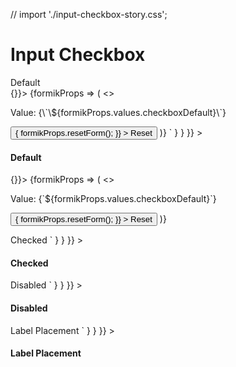 // import './input-checkbox-story.css';

<Meta title="Components/Inputs/Input Checkbox" component={InputCheckbox} />

# Input Checkbox

<Canvas>
  <Story
    name="Input Checkbox Default"
    parameters={{
      docs: {
        source: {
          code: dedent`
          <h4>Default</h4>
          <Form enableReinitialize={true} initialValues={{ checkboxDefault: false }} onSubmit={() => {}}>
            {formikProps => (
              <>
                <p>Value: {\`\${formikProps.values.checkboxDefault}\`}</p>
                <InputCheckbox name="checkboxDefault" label="Default checkbox" formikProps={formikProps} />
                <Button
                  onClick={() => {
                    formikProps.resetForm();
                  }}
                >
                  Reset
                </Button>
              </>
            )}
          </Form>`
        }
      }
    }}
  >
    <div className="input-checkbox-story">
      <h4>Default</h4>
      <Form enableReinitialize={true} initialValues={{ checkboxDefault: false }} onSubmit={() => {}}>
        {formikProps => (
          <>
            <p>Value: {`${formikProps.values.checkboxDefault}`}</p>
            <InputCheckbox name="checkboxDefault" label="Default checkbox" formikProps={formikProps} />
            <Button
              onClick={() => {
                formikProps.resetForm();
              }}
            >
              Reset
            </Button>
          </>
        )}
      </Form>
    </div>
  </Story>
  <Story
    name="Input Checkbox Checked"
    parameters={{
      docs: {
        source: {
          code: dedent`
            <h4>Checked</h4>
            <InputCheckbox name="checkboxChecked" label="Checked checkbox" checked={true} />`
        }
      }
    }}
  >
    <div className="input-checkbox-story">
      <h4>Checked</h4>
      <InputCheckbox name="checkboxChecked" label="Checked checkbox" checked={true} />
    </div>
  </Story>
  <Story
    name="Input Checkbox Disabled"
    parameters={{
      docs: {
        source: {
          code: dedent`
            <h4>Disabled</h4>
            <InputCheckbox name="checkboxDisabled" label="Disabled checkbox" disabled={true} />`
        }
      }
    }}
  >
    <div className="input-checkbox-story">
      <h4>Disabled</h4>
      <InputCheckbox name="checkboxDisabled" label="Disabled checkbox" disabled={true} />
    </div>
  </Story>
  <Story
    name="Input Checkbox Label Placement"
    parameters={{
      docs: {
        source: {
          code: dedent`
            <h4>Label Placement</h4>
            <InputCheckbox name="chedWithLabelEnd" label={\`Label placement "end"\`} labelPlacement="end" />
            <InputCheckbox name="switchWithLabeLStart" label={\`Label placement "start"\`} labelPlacement="start" />`
        }
      }
    }}
  >
    <div className="input-checkbox-story">
      <h4>Label Placement</h4>
      <InputCheckbox name="chedWithLabelEnd" label={`Label placement "end"`} labelPlacement="end" />
      <InputCheckbox name="switchWithLabeLStart" label={`Label placement "start"`} labelPlacement="start" />
    </div>
  </Story>
  <ArgsTable of={InputCheckbox} />
</Canvas>

